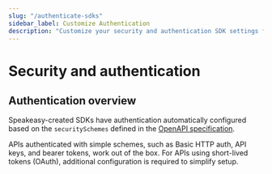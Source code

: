 ```yaml
---
slug: "/authenticate-sdks"
sidebar_label: Customize Authentication
description: "Customize your security and authentication SDK settings for OAuth."
---
```


# Security and authentication

## Authentication overview

Speakeasy-created SDKs have authentication automatically configured based on the `securitySchemes` defined in the [OpenAPI specification](/openapi/security).

APIs authenticated with simple schemes, such as Basic HTTP auth, API keys, and bearer tokens, work out of the box. For APIs using short-lived tokens (OAuth), additional configuration is required to simplify setup.

<Table
  data={[
    {
      mechanism: "HTTP Basic authentication",
      support: "✅  [Docs](/docs/customize/authentication/simple-schemes#basic-http-authentication)"
    },
    {
      mechanism: "API key [header, query]",
      support: "✅  [Docs](/docs/customize/authentication/simple-schemes#api-key-authentication)"
    },
    {
      mechanism: "Bearer Token authentication",
      support: "✅  [Docs](/docs/customize/authentication/configuration)"
    },
    {
      mechanism: "OAuth",
      support: "✅  [All GA and some beta languages](/docs/customize/authentication/oauth)"
    },
    {
      mechanism: "mTLS",
      support: "✅  [Using hooks](/docs/customize/code/sdk-hooks)"
    },
    {
      mechanism: "Custom security schemes",
      support: "✅  [Using Speakeasy custom security schemes extension](/docs/customize/authentication/custom-security-schemes)"
    }
  ]}
  columns={[
    { key: "mechanism", header: "Authentication Mechanism" },
    { key: "support", header: "Language Support" }
  ]}
/>
